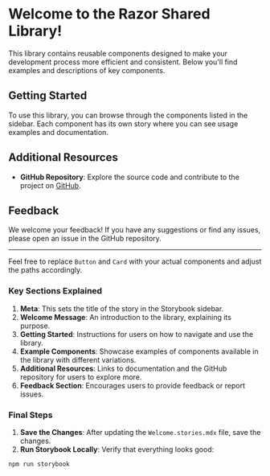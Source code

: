 
<Meta title="Get Started" />

# Welcome to the Razor Shared Library!

This library contains reusable components designed to make your development process more efficient and consistent. Below you'll find examples and descriptions of key components.

## Getting Started

To use this library, you can browse through the components listed in the sidebar. Each component has its own story where you can see usage examples and documentation.

## Additional Resources

- **GitHub Repository**: Explore the source code and contribute to the project on [GitHub](https://github.com/Eng-FerasAhmad/razor-shared-library).

## Feedback

We welcome your feedback! If you have any suggestions or find any issues, please open an issue in the GitHub repository.

---

Feel free to replace `Button` and `Card` with your actual components and adjust the paths accordingly.

### Key Sections Explained

1. **Meta**: This sets the title of the story in the Storybook sidebar.
2. **Welcome Message**: An introduction to the library, explaining its purpose.
3. **Getting Started**: Instructions for users on how to navigate and use the library.
4. **Example Components**: Showcase examples of components available in the library with different variations.
5. **Additional Resources**: Links to documentation and the GitHub repository for users to explore more.
6. **Feedback Section**: Encourages users to provide feedback or report issues.

### Final Steps

1. **Save the Changes**: After updating the `Welcome.stories.mdx` file, save the changes.
2. **Run Storybook Locally**: Verify that everything looks good:

```bash
npm run storybook
